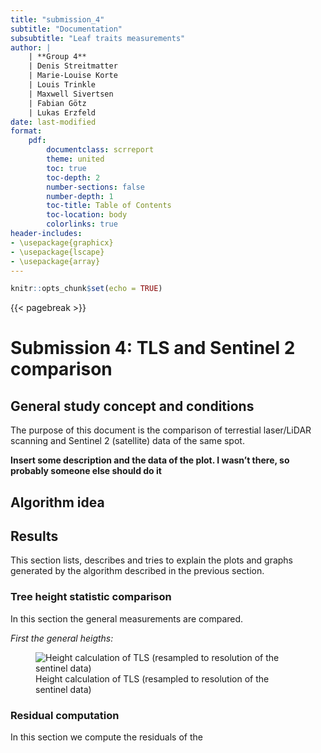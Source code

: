 ```yaml
---
title: "submission_4"
subtitle: "Documentation"
subsubtitle: "Leaf traits measurements"
author: | 
    | **Group 4** 
    | Denis Streitmatter 
    | Marie-Louise Korte 
    | Louis Trinkle 
    | Maxwell Sivertsen 
    | Fabian Götz 
    | Lukas Erzfeld
date: last-modified
format:
    pdf:
        documentclass: scrreport
        theme: united
        toc: true
        toc-depth: 2
        number-sections: false 
        number-depth: 1
        toc-title: Table of Contents
        toc-location: body
        colorlinks: true
header-includes:  
- \usepackage{graphicx}
- \usepackage{lscape}
- \usepackage{array}
---
```


```r
knitr::opts_chunk$set(echo = TRUE)
```
{{< pagebreak >}}

# Submission 4: TLS and Sentinel 2 comparison


## General study concept and conditions

The purpose of this document is the comparison of terrestial laser/LiDAR scanning and Sentinel 2 (satellite) data of the same spot.

**Insert some description and the data of the plot. I wasn't there, so probably someone else should do it**

## Algorithm idea

## Results

This section lists, describes and tries to explain the plots and graphs generated by the algorithm described in the previous section.

### Tree height statistic comparison

In this section the general measurements are compared. 

*First the general heigths:*

![Height calculation of TLS (resampled to resolution of the sentinel data)](TLS_plots/figures/chm_height.png)


### Residual computation

In this section we compute the residuals of the 
